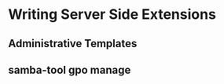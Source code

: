 # Writing Server Side Extensions {#sse}

## Administrative Templates {#admx}

## samba-tool gpo manage {#gpomanage}
